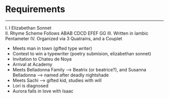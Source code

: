 # Requirements  
---
I. I Elizabethan Sonnet  
II. Rhyme Scheme Follows ABAB CDCD EFEF GG 
III. Written in Iambic Pentameter 
IV. Organized via 3 Quatrains, and a Couplet 



- Meets man in town (gifted type writer)
- Contest to win a typewriter (poetry submision, elizabethan sonnet)
- Invitation to Chateu de Noya 
- Arrival at Academy 
- Meets Belladonna Family --> Beatrix (or beatrice?), and Susanna Belladonna --> named after deadly nightshade 
- Meets Sachi --> gifted kid, studies with will 
- Lori is diagnosed 
- Aurora falls in love with Isaac 